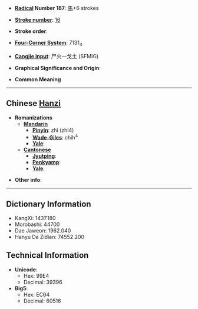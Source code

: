 * '''[[Wiktionary:Chinese radical index| Radical]] Number 187''': [[Wiktionary:Chinese radical index 馬|馬]]+6 strokes

* '''[[Wiktionary:Chinese total strokes index|Stroke number]]''': [[Wiktionary:Chinese total strokes index 16|16]]

* '''Stroke order''': 

* '''[[Wiktionary:Chinese four corner index|Four-Corner System]]''': 7131<sub>4</sub>

* '''[[Wiktionary:Chinese Cangjie index|Cangjie input]]''': 尸火一戈土 (SFMIG)

* '''Graphical Significance and Origin''': 

* '''Common Meaning'''

----

== Chinese [[Hanzi]] ==

* '''Romanizations'''
** '''[[Mandarin]]'''
*** '''[[Pinyin]]''': zhì (zhi4)
*** '''[[Wade-Giles]]''': chih<sup>4</sup>
*** '''[[Yale]]''': 
** '''[[Cantonese]]'''
*** '''[[Jyutping]]''':
*** '''[[Penkyamp]]''': 
*** '''[[Yale]]''': 

* '''Other info''': 

----

== Dictionary Information ==

* KangXi: 1437.180
* Morobashi: 44700
* Dae Jaweon: 1962.040
* Hanyu Da Zidian: 74552.200

== Technical Information ==

* '''Unicode''':
** Hex: 99E4
** Decimal: 39396
* '''Big5''':
** Hex: EC64
** Decimal: 60516